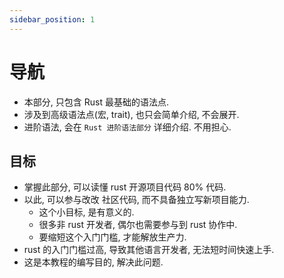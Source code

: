 ```yaml
---
sidebar_position: 1
---
```


# 导航

- 本部分, 只包含 Rust 最基础的语法点.
- 涉及到高级语法点(宏, trait), 也只会简单介绍, 不会展开.
- 进阶语法, 会在 `Rust 进阶语法部分` 详细介绍. 不用担心.


## 目标

- 掌握此部分, 可以读懂 rust 开源项目代码 80% 代码.
- 以此, 可以参与改改 社区代码, 而不具备独立写新项目能力.
  - 这个小目标, 是有意义的.
  - 很多非 rust 开发者, 偶尔也需要参与到 rust 协作中.
  - 要缩短这个入门门槛, 才能解放生产力.
- rust 的入门门槛过高, 导致其他语言开发者, 无法短时间快速上手.
- 这是本教程的编写目的, 解决此问题.



